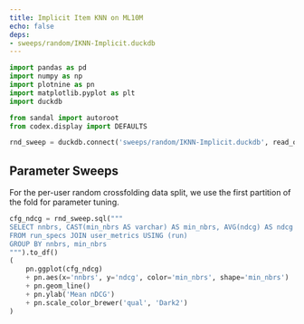 ```yaml
---
title: Implicit Item KNN on ML10M
echo: false
deps:
- sweeps/random/IKNN-Implicit.duckdb
---
```


```python
import pandas as pd
import numpy as np
import plotnine as pn
import matplotlib.pyplot as plt
import duckdb
```

```python
from sandal import autoroot
from codex.display import DEFAULTS
```

```python
rnd_sweep = duckdb.connect('sweeps/random/IKNN-Implicit.duckdb', read_only=True)
```

## Parameter Sweeps

For the per-user random crossfolding data split, we use the first partition of
the fold for parameter tuning.

```python
cfg_ndcg = rnd_sweep.sql("""
SELECT nnbrs, CAST(min_nbrs AS varchar) AS min_nbrs, AVG(ndcg) AS ndcg
FROM run_specs JOIN user_metrics USING (run)
GROUP BY nnbrs, min_nbrs
""").to_df()
(
    pn.ggplot(cfg_ndcg)
    + pn.aes(x='nnbrs', y='ndcg', color='min_nbrs', shape='min_nbrs')
    + pn.geom_line()
    + pn.ylab('Mean nDCG')
    + pn.scale_color_brewer('qual', 'Dark2')
)
```
